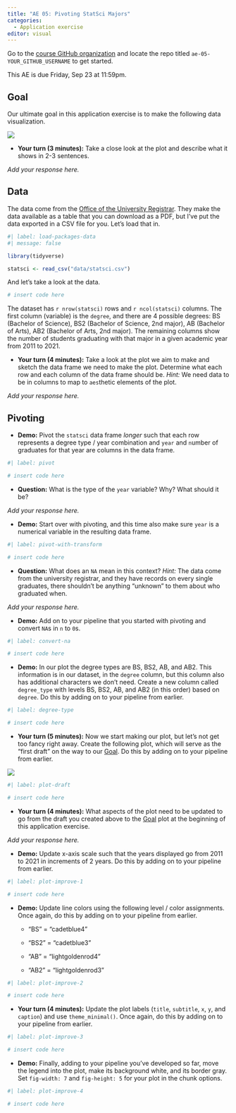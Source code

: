 ```yaml
---
title: "AE 05: Pivoting StatSci Majors"
categories: 
  - Application exercise
editor: visual
---
```


::: callout-important
Go to the [course GitHub organization](insert-your-link) and locate the repo titled `ae-05-YOUR_GITHUB_USERNAME` to get started.

This AE is due Friday, Sep 23 at 11:59pm.
:::

## Goal

Our ultimate goal in this application exercise is to make the following data visualization.

![](images/statsci-plot.png){fig-alt="Line plot of numbers of Statistical Science majors over the years (2011 - 2021). Degree types represented are BS, BS2, AB, AB2. There is an increasing trend in BS degrees and somewhat steady trend in AB degrees." fig-align="center"}

-   **Your turn (3 minutes):** Take a close look at the plot and describe what it shows in 2-3 sentences.

*Add your response here.*

## Data

The data come from the [Office of the University Registrar](https://registrar.duke.edu/registration/enrollment-statistics). They make the data available as a table that you can download as a PDF, but I've put the data exported in a CSV file for you. Let's load that in.

```r
#| label: load-packages-data
#| message: false

library(tidyverse)

statsci <- read_csv("data/statsci.csv")
```

And let's take a look at the data.

```r
# insert code here
```

The dataset has `r nrow(statsci)` rows and `r ncol(statsci)` columns. The first column (variable) is the `degree`, and there are 4 possible degrees: BS (Bachelor of Science), BS2 (Bachelor of Science, 2nd major), AB (Bachelor of Arts), AB2 (Bachelor of Arts, 2nd major). The remaining columns show the number of students graduating with that major in a given academic year from 2011 to 2021.

-   **Your turn (4 minutes):** Take a look at the plot we aim to make and sketch the data frame we need to make the plot. Determine what each row and each column of the data frame should be. *Hint:* We need data to be in columns to map to `aes`thetic elements of the plot.

*Add your response here.*

## Pivoting

-   **Demo:** Pivot the `statsci` data frame *longer* such that each row represents a degree type / year combination and `year` and `n`umber of graduates for that year are columns in the data frame.

```r
#| label: pivot

# insert code here
```

-   **Question:** What is the type of the `year` variable? Why? What should it be?

*Add your response here.*

-   **Demo:** Start over with pivoting, and this time also make sure `year` is a numerical variable in the resulting data frame.

```r
#| label: pivot-with-transform

# insert code here
```

-   **Question:** What does an `NA` mean in this context? *Hint:* The data come from the university registrar, and they have records on every single graduates, there shouldn't be anything "unknown" to them about who graduated when.

*Add your response here.*

-   **Demo:** Add on to your pipeline that you started with pivoting and convert `NA`s in `n` to `0`s.

```r
#| label: convert-na

# insert code here
```

-   **Demo:** In our plot the degree types are BS, BS2, AB, and AB2. This information is in our dataset, in the `degree` column, but this column also has additional characters we don't need. Create a new column called `degree_type` with levels BS, BS2, AB, and AB2 (in this order) based on `degree`. Do this by adding on to your pipeline from earlier.

```r
#| label: degree-type

# insert code here
```

-   **Your turn (5 minutes):** Now we start making our plot, but let's not get too fancy right away. Create the following plot, which will serve as the "first draft" on the way to our [Goal]. Do this by adding on to your pipeline from earlier.

![](images/statsci-plot-draft.png){fig-alt="Line plot of numbers of Statistical Science majors over the years (2011 - 2021). Degree types represented are BS, BS2, AB, AB2. There is an increasing trend in BS degrees and somewhat steady trend in AB degrees." fig-align="center"}

```r
#| label: plot-draft

# insert code here
```

-   **Your turn (4 minutes):** What aspects of the plot need to be updated to go from the draft you created above to the [Goal] plot at the beginning of this application exercise.

*Add your response here.*

-   **Demo:** Update x-axis scale such that the years displayed go from 2011 to 2021 in increments of 2 years. Do this by adding on to your pipeline from earlier.

```r
#| label: plot-improve-1

# insert code here
```

-   **Demo:** Update line colors using the following level / color assignments. Once again, do this by adding on to your pipeline from earlier.
    -   "BS" = "cadetblue4"

    -   "BS2" = "cadetblue3"

    -   "AB" = "lightgoldenrod4"

    -   "AB2" = "lightgoldenrod3"

```r
#| label: plot-improve-2

# insert code here
```

-   **Your turn (4 minutes):** Update the plot labels (`title`, `subtitle`, `x`, `y`, and `caption`) and use `theme_minimal()`. Once again, do this by adding on to your pipeline from earlier.

```r
#| label: plot-improve-3

# insert code here
```

-   **Demo:** Finally, adding to your pipeline you've developed so far, move the legend into the plot, make its background white, and its border gray. Set `fig-width: 7` and `fig-height: 5` for your plot in the chunk options.

```r
#| label: plot-improve-4

# insert code here
```
